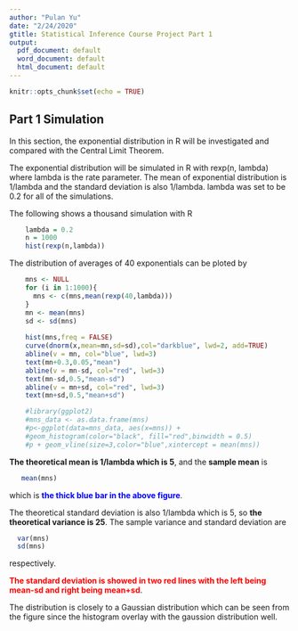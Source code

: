 ```yaml
---
author: "Pulan Yu"
date: "2/24/2020"
gtitle: Statistical Inference Course Project Part 1
output:
  pdf_document: default
  word_document: default
  html_document: default
---
```


```r
knitr::opts_chunk$set(echo = TRUE)
```

## Part 1 Simulation

In this section, the exponential distribution in R will be investigated and compared with the Central Limit Theorem. 

The exponential distribution will be simulated in R with rexp(n, lambda) where lambda is the rate parameter. The mean of exponential distribution is 1/lambda and the standard deviation is also 1/lambda. lambda was set to be 0.2 for all of the simulations. 

The following shows a thousand simulation with R

```r
    lambda = 0.2
    n = 1000
    hist(rexp(n,lambda))
```

The distribution of averages of 40 exponentials can be ploted by 

```r
    mns <- NULL
    for (i in 1:1000){
      mns <- c(mns,mean(rexp(40,lambda)))
    }
    mn <- mean(mns)
    sd <- sd(mns)
    
    hist(mns,freq = FALSE)
    curve(dnorm(x,mean=mn,sd=sd),col="darkblue", lwd=2, add=TRUE)
    abline(v = mn, col="blue", lwd=3)
    text(mn+0.3,0.05,"mean")
    abline(v = mn-sd, col="red", lwd=3)
    text(mn-sd,0.5,"mean-sd")
    abline(v = mn+sd, col="red", lwd=3)
    text(mn+sd,0.5,"mean+sd")
```
```r
    #library(ggplot2)
    #mns_data <- as.data.frame(mns)
    #p<-ggplot(data=mns_data, aes(x=mns)) + 
    #geom_histogram(color="black", fill="red",binwidth = 0.5)
    #p + geom_vline(size=3,color="blue",xintercept = mean(mns))
```

<b>The theoretical mean is 1/lambda which is 5</b>, and the <b>sample mean</b> is

```r
   mean(mns)
```
which is <b><font color='blue'>the thick blue bar in the above figure</font></b>.

The theoretical standard deviation is also 1/lambda which is 5, so <b>the theoretical variance is 25</b>. The sample variance and standard deviation are

```r
  var(mns)
  sd(mns)
```
respectively.

<b><font color='red'>The standard deviation is showed in two red lines with the left being mean-sd and right being mean+sd</font></b>.

The distribution is closely to a Gaussian distribution which can be seen from the figure since the histogram overlay with the gaussion distribution well.

